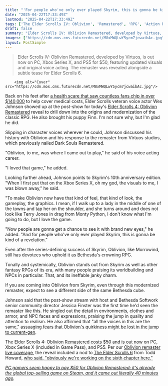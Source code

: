 ```yaml
---
title: "'For people who've only ever played Skyrim, this is gonna be kind of a revelation': Elder Scrolls VA legend is back after fans helped fund his healthcare, and ready for Oblivion Remastered"
date: "2025-04-22T17:33:49Z"
lastmod: "2025-04-22T17:33:49Z"
tags: ['The Elder Scrolls IV: Oblivion', 'Remastered', 'RPG', 'Action RPG', 'PC', 'Xbox Series X', 'PS5', 'Bethesda', 'Virtuos']
draft: false
summary: "Elder Scrolls IV: Oblivion Remastered, developed by Virtuos,  is out now on PC, Xbox Series X, and PS5 for $50, featuring updated visuals and original voice acting.  The remaster was revealed alongside a subtle tease for Elder Scrolls 6."
images: ["https://cdn.mos.cms.futurecdn.net/M8xMWQLwY5ycm7jcwaibAc.jpg"]
layout: PostSimple
---
```

> Elder Scrolls IV: Oblivion Remastered, developed by Virtuos,  is out now on PC, Xbox Series X, and PS5 for $50, featuring updated visuals and original voice acting.  The remaster was revealed alongside a subtle tease for Elder Scrolls 6.


        <img alt="Cover" src="https://cdn.mos.cms.futurecdn.net/M8xMWQLwY5ycm7jcwaibAc.jpg"/>
        
Back on his feet after [<u>a health scare that saw countless fans chip in over $140,000</u>](https://www.gamesradar.com/games/fallout/bethesda-fans-raise-usd140k-for-prolific-vas-medical-bills-as-bethesda-describes-him-as-an-incredibly-talented-and-instrument-part-of-our-games/) to help cover medical costs, Elder Scrolls veteran voice actor Wes Johnson showed up at the post-show for today's [<u>Elder Scrolls 4: Oblivion Remastered</u>](https://www.gamesradar.com/games/the-elder-scrolls/the-elder-scrolls-4-oblivion-remastered-guide/) reveal to drill down into the origins and modernization of the classic RPG. He also brought his puppy Finn. I'm not sure why, but I'm glad he did.

Slipping in character voices wherever he could, Johnson discussed his history with Oblivion and his response to the remaster from Virtuos studios, which previously nailed Dark Souls Remastered.

"Oblivion, to me, was where I came out to play," he said of his voice acting career.

"I loved that game," he added.

Looking further ahead, Johnson points to Skyrim's 10th anniversary edition. "When I first put that on the Xbox Series X, oh my god, the visuals to me, I was blown away," he said.

"To make Oblivion now have that kind of feel, that kind of look, the gameplay, the graphics. I mean, if I walk up to a lady in the middle of one of the towns and tap her on the shoulder, and she turns around and does not look like Terry Jones in drag from Monty Python, I don't know what I'm going to do, but I love the game.

"Now people are gonna get a chance to see it with brand new eyes," he added. "And for people who've only ever played Skyrim, this is gonna be kind of a revelation."

Even after the series-defining success of Skyrim, Oblivion, like Morrowind, still has devotees who uphold it as Bethesda's crowning RPG.

Tonally and systemically, Oblivion stands out from Skyrim as well as other fantasy RPGs of its era, with many people praising its worldbuilding and NPCs in particular. That, and its ineffable janky charm.

If you are coming into Oblivion from Skyrim, even through this modernized remaster, expect to see a different side of the same Bethesda cube.

Johnson said that the post-show stream with host and Bethesda Softwork senior community director Jessica Finster was the first time he'd seen the remaster like this. He singled out the detail in environments, clothes and armor, and NPC faces and expressions, praising the jump in quality and attention to realism. He also affirmed that "all the voices in this are the same," [<u>assuaging fears that Oblivion's quirkiness might be lost in the jump to current-gen</u>](https://www.gamesradar.com/games/the-elder-scrolls/everyone-can-relax-oblivion-remastered-kept-the-most-important-part-all-the-rpgs-quirky-voice-lines/).

The Elder Scrolls 4: [<u>Oblivion Remastered costs $50 and is out now</u>](https://www.gamesradar.com/games/the-elder-scrolls/elder-scrolls-4-oblivion-remastered-revealed-50-dollars-out-today-xbox-series-x-ps5-pc-game-pass/) on PC, Xbox Series X (included in Game Pass), and PS5. Per our [<u>Oblivion remaster live coverage</u>](https://www.gamesradar.com/news/live/oblivion-remaster-live-coverage-2025-stream-reveal/), the reveal included a nod to [<u>The Elder Scrolls 6</u>](https://www.gamesradar.com/elder-scrolls-6-release-date-location-news-races/) from Todd Howard, [<u>who said, "obviously we're working on the sixth chapter here." </u>](https://www.gamesradar.com/games/the-elder-scrolls/todd-howard-points-to-the-elder-scrolls-6-as-bethesda-reveals-oblivion-remaster-obviously-were-working-on-the-sixth-chapter-here/)

[<u><em>PC gamers seem happy to pay $50 for Oblivion Remastered: it's already the global top-selling game on Steam, and it came out literally 40 minutes ago</em></u>](https://www.gamesradar.com/games/action-rpg/pc-gamers-seem-happy-to-pay-usd50-for-oblivion-remastered-its-already-the-global-top-selling-game-on-steam-and-it-came-out-literally-40-minutes-ago/)*.*
        